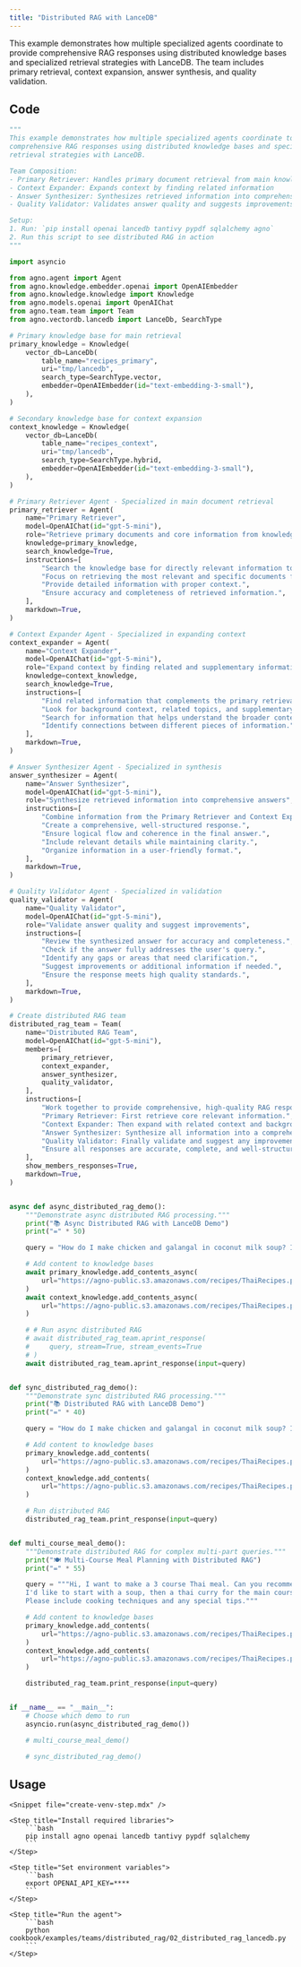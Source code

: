 ```yaml
---
title: "Distributed RAG with LanceDB"
---
```


This example demonstrates how multiple specialized agents coordinate to provide comprehensive RAG responses using distributed knowledge bases and specialized retrieval strategies with LanceDB. The team includes primary retrieval, context expansion, answer synthesis, and quality validation.

## Code

```python cookbook/examples/teams/distributed_rag/02_distributed_rag_lancedb.py
"""
This example demonstrates how multiple specialized agents coordinate to provide
comprehensive RAG responses using distributed knowledge bases and specialized
retrieval strategies with LanceDB.

Team Composition:
- Primary Retriever: Handles primary document retrieval from main knowledge base
- Context Expander: Expands context by finding related information
- Answer Synthesizer: Synthesizes retrieved information into comprehensive answers
- Quality Validator: Validates answer quality and suggests improvements

Setup:
1. Run: `pip install openai lancedb tantivy pypdf sqlalchemy agno`
2. Run this script to see distributed RAG in action
"""

import asyncio

from agno.agent import Agent
from agno.knowledge.embedder.openai import OpenAIEmbedder
from agno.knowledge.knowledge import Knowledge
from agno.models.openai import OpenAIChat
from agno.team.team import Team
from agno.vectordb.lancedb import LanceDb, SearchType

# Primary knowledge base for main retrieval
primary_knowledge = Knowledge(
    vector_db=LanceDb(
        table_name="recipes_primary",
        uri="tmp/lancedb",
        search_type=SearchType.vector,
        embedder=OpenAIEmbedder(id="text-embedding-3-small"),
    ),
)

# Secondary knowledge base for context expansion
context_knowledge = Knowledge(
    vector_db=LanceDb(
        table_name="recipes_context",
        uri="tmp/lancedb",
        search_type=SearchType.hybrid,
        embedder=OpenAIEmbedder(id="text-embedding-3-small"),
    ),
)

# Primary Retriever Agent - Specialized in main document retrieval
primary_retriever = Agent(
    name="Primary Retriever",
    model=OpenAIChat(id="gpt-5-mini"),
    role="Retrieve primary documents and core information from knowledge base",
    knowledge=primary_knowledge,
    search_knowledge=True,
    instructions=[
        "Search the knowledge base for directly relevant information to the user's query.",
        "Focus on retrieving the most relevant and specific documents first.",
        "Provide detailed information with proper context.",
        "Ensure accuracy and completeness of retrieved information.",
    ],
    markdown=True,
)

# Context Expander Agent - Specialized in expanding context
context_expander = Agent(
    name="Context Expander",
    model=OpenAIChat(id="gpt-5-mini"),
    role="Expand context by finding related and supplementary information",
    knowledge=context_knowledge,
    search_knowledge=True,
    instructions=[
        "Find related information that complements the primary retrieval.",
        "Look for background context, related topics, and supplementary details.",
        "Search for information that helps understand the broader context.",
        "Identify connections between different pieces of information.",
    ],
    markdown=True,
)

# Answer Synthesizer Agent - Specialized in synthesis
answer_synthesizer = Agent(
    name="Answer Synthesizer",
    model=OpenAIChat(id="gpt-5-mini"),
    role="Synthesize retrieved information into comprehensive answers",
    instructions=[
        "Combine information from the Primary Retriever and Context Expander.",
        "Create a comprehensive, well-structured response.",
        "Ensure logical flow and coherence in the final answer.",
        "Include relevant details while maintaining clarity.",
        "Organize information in a user-friendly format.",
    ],
    markdown=True,
)

# Quality Validator Agent - Specialized in validation
quality_validator = Agent(
    name="Quality Validator",
    model=OpenAIChat(id="gpt-5-mini"),
    role="Validate answer quality and suggest improvements",
    instructions=[
        "Review the synthesized answer for accuracy and completeness.",
        "Check if the answer fully addresses the user's query.",
        "Identify any gaps or areas that need clarification.",
        "Suggest improvements or additional information if needed.",
        "Ensure the response meets high quality standards.",
    ],
    markdown=True,
)

# Create distributed RAG team
distributed_rag_team = Team(
    name="Distributed RAG Team",
    model=OpenAIChat(id="gpt-5-mini"),
    members=[
        primary_retriever,
        context_expander,
        answer_synthesizer,
        quality_validator,
    ],
    instructions=[
        "Work together to provide comprehensive, high-quality RAG responses.",
        "Primary Retriever: First retrieve core relevant information.",
        "Context Expander: Then expand with related context and background.",
        "Answer Synthesizer: Synthesize all information into a comprehensive answer.",
        "Quality Validator: Finally validate and suggest any improvements.",
        "Ensure all responses are accurate, complete, and well-structured.",
    ],
    show_members_responses=True,
    markdown=True,
)


async def async_distributed_rag_demo():
    """Demonstrate async distributed RAG processing."""
    print("📚 Async Distributed RAG with LanceDB Demo")
    print("=" * 50)

    query = "How do I make chicken and galangal in coconut milk soup? Include cooking tips and variations."

    # Add content to knowledge bases
    await primary_knowledge.add_contents_async(
        url="https://agno-public.s3.amazonaws.com/recipes/ThaiRecipes.pdf"
    )
    await context_knowledge.add_contents_async(
        url="https://agno-public.s3.amazonaws.com/recipes/ThaiRecipes.pdf"
    )

    # # Run async distributed RAG
    # await distributed_rag_team.aprint_response(
    #     query, stream=True, stream_events=True
    # )
    await distributed_rag_team.aprint_response(input=query)


def sync_distributed_rag_demo():
    """Demonstrate sync distributed RAG processing."""
    print("📚 Distributed RAG with LanceDB Demo")
    print("=" * 40)

    query = "How do I make chicken and galangal in coconut milk soup? Include cooking tips and variations."

    # Add content to knowledge bases
    primary_knowledge.add_contents(
        url="https://agno-public.s3.amazonaws.com/recipes/ThaiRecipes.pdf"
    )
    context_knowledge.add_contents(
        url="https://agno-public.s3.amazonaws.com/recipes/ThaiRecipes.pdf"
    )

    # Run distributed RAG
    distributed_rag_team.print_response(input=query)


def multi_course_meal_demo():
    """Demonstrate distributed RAG for complex multi-part queries."""
    print("🍽️ Multi-Course Meal Planning with Distributed RAG")
    print("=" * 55)

    query = """Hi, I want to make a 3 course Thai meal. Can you recommend some recipes?
    I'd like to start with a soup, then a thai curry for the main course and finish with a dessert.
    Please include cooking techniques and any special tips."""

    # Add content to knowledge bases
    primary_knowledge.add_contents(
        url="https://agno-public.s3.amazonaws.com/recipes/ThaiRecipes.pdf"
    )
    context_knowledge.add_contents(
        url="https://agno-public.s3.amazonaws.com/recipes/ThaiRecipes.pdf"
    )

    distributed_rag_team.print_response(input=query)


if __name__ == "__main__":
    # Choose which demo to run
    asyncio.run(async_distributed_rag_demo())

    # multi_course_meal_demo()

    # sync_distributed_rag_demo()
```

## Usage

<Steps>

    <Snippet file="create-venv-step.mdx" />

    <Step title="Install required libraries">
        ```bash
        pip install agno openai lancedb tantivy pypdf sqlalchemy
        ```
    </Step>

    <Step title="Set environment variables">
        ```bash
        export OPENAI_API_KEY=****
        ```
    </Step>

    <Step title="Run the agent">
        ```bash
        python cookbook/examples/teams/distributed_rag/02_distributed_rag_lancedb.py
        ```
    </Step>

</Steps>